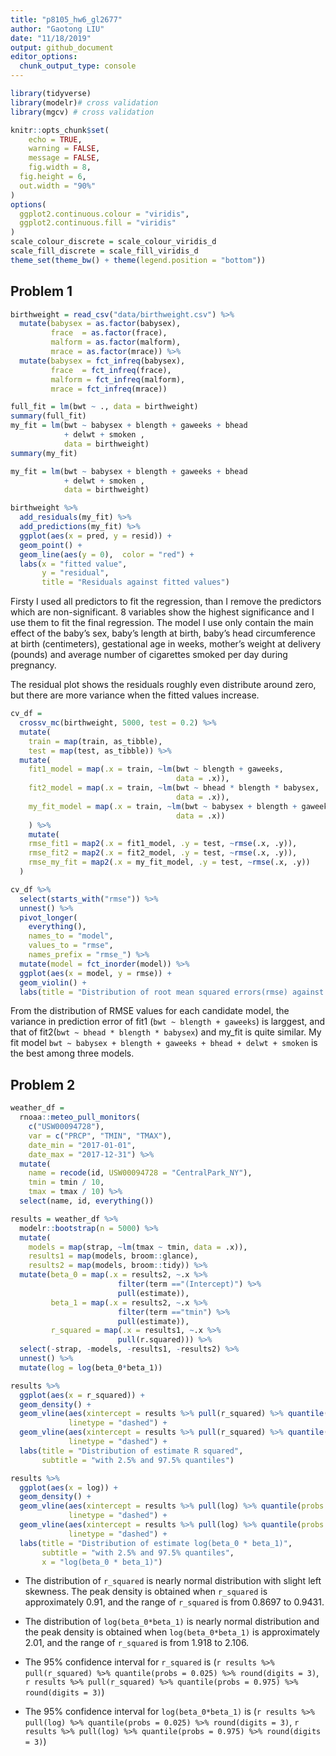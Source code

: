 ```yaml
---
title: "p8105_hw6_gl2677"
author: "Gaotong LIU"
date: "11/18/2019"
output: github_document
editor_options: 
  chunk_output_type: console
---
```


```r
library(tidyverse)
library(modelr)# cross validation
library(mgcv) # cross validation

knitr::opts_chunk$set(
	echo = TRUE,
	warning = FALSE,
	message = FALSE,
	fig.width = 8, 
  fig.height = 6,
  out.width = "90%"
)
options(
  ggplot2.continuous.colour = "viridis",
  ggplot2.continuous.fill = "viridis"
)
scale_colour_discrete = scale_colour_viridis_d
scale_fill_discrete = scale_fill_viridis_d
theme_set(theme_bw() + theme(legend.position = "bottom"))
```

## Problem 1
```r
birthweight = read_csv("data/birthweight.csv") %>% 
  mutate(babysex = as.factor(babysex),
         frace  = as.factor(frace),
         malform = as.factor(malform),
         mrace = as.factor(mrace)) %>% 
  mutate(babysex = fct_infreq(babysex),
         frace  = fct_infreq(frace),
         malform = fct_infreq(malform),
         mrace = fct_infreq(mrace))
```

```r
full_fit = lm(bwt ~ ., data = birthweight)
summary(full_fit)
my_fit = lm(bwt ~ babysex + blength + gaweeks + bhead 
            + delwt + smoken ,
            data = birthweight)
summary(my_fit)
```


```r
my_fit = lm(bwt ~ babysex + blength + gaweeks + bhead 
            + delwt + smoken ,
            data = birthweight)

birthweight %>% 
  add_residuals(my_fit) %>% 
  add_predictions(my_fit) %>% 
  ggplot(aes(x = pred, y = resid)) +
  geom_point() +
  geom_line(aes(y = 0),  color = "red") +
  labs(x = "fitted value",
       y = "residual",
       title = "Residuals against fitted values")
```

Firsty I used all predictors to fit the regression, than I remove the predictors which are non-significant. 8 variables show the highest significance and I use them to fit the final regression. The model I use only contain the main effect of  the baby's sex, baby’s length at birth, baby’s head circumference at birth (centimeters), gestational age in weeks, mother’s weight at delivery (pounds) and average number of cigarettes smoked per day during pregnancy. 

The residual plot shows the residuals roughly even distribute around zero, but there are more variance when the fitted values increase.

```r
cv_df = 
  crossv_mc(birthweight, 5000, test = 0.2) %>%
  mutate(
    train = map(train, as_tibble),
    test = map(test, as_tibble)) %>% 
  mutate(
    fit1_model = map(.x = train, ~lm(bwt ~ blength + gaweeks, 
                                     data = .x)),
    fit2_model = map(.x = train, ~lm(bwt ~ bhead * blength * babysex, 
                                     data = .x)),
    my_fit_model = map(.x = train, ~lm(bwt ~ babysex + blength + gaweeks + bhead + delwt + smoken,
                                     data = .x))
    ) %>% 
    mutate(
    rmse_fit1 = map2(.x = fit1_model, .y = test, ~rmse(.x, .y)),
    rmse_fit2 = map2(.x = fit2_model, .y = test, ~rmse(.x, .y)),
    rmse_my_fit = map2(.x = my_fit_model, .y = test, ~rmse(.x, .y))
  )
```

```r
cv_df %>%
  select(starts_with("rmse")) %>%
  unnest() %>% 
  pivot_longer(
    everything(),
    names_to = "model",
    values_to = "rmse",
    names_prefix = "rmse_") %>%
  mutate(model = fct_inorder(model)) %>%
  ggplot(aes(x = model, y = rmse)) + 
  geom_violin() + 
  labs(title = "Distribution of root mean squared errors(rmse) against different models")
```

From the distribution of RMSE values for each candidate model, the variance in prediction error of fit1 (`bwt ~ blength + gaweeks`) is larggest, and that of fit2(`bwt ~ bhead * blength * babysex`) and my_fit is quite similar. My fit model `bwt ~ babysex + blength + gaweeks + bhead + delwt + smoken` is the best among three models.

## Problem 2
```r
weather_df = 
  rnoaa::meteo_pull_monitors(
    c("USW00094728"),
    var = c("PRCP", "TMIN", "TMAX"), 
    date_min = "2017-01-01",
    date_max = "2017-12-31") %>%
  mutate(
    name = recode(id, USW00094728 = "CentralPark_NY"),
    tmin = tmin / 10,
    tmax = tmax / 10) %>%
  select(name, id, everything())
```

```r
results = weather_df %>% 
  modelr::bootstrap(n = 5000) %>% 
  mutate(
    models = map(strap, ~lm(tmax ~ tmin, data = .x)),
    results1 = map(models, broom::glance),
    results2 = map(models, broom::tidy)) %>% 
  mutate(beta_0 = map(.x = results2, ~.x %>% 
                        filter(term =="(Intercept)") %>% 
                        pull(estimate)),
         beta_1 = map(.x = results2, ~.x %>% 
                        filter(term =="tmin") %>% 
                        pull(estimate)),
         r_squared = map(.x = results1, ~.x %>% 
                        pull(r.squared))) %>% 
  select(-strap, -models, -results1, -results2) %>%
  unnest() %>% 
  mutate(log = log(beta_0*beta_1))
```

```r
results %>% 
  ggplot(aes(x = r_squared)) + 
  geom_density() +
  geom_vline(aes(xintercept = results %>% pull(r_squared) %>% quantile(probs = 0.025)),
             linetype = "dashed") +
  geom_vline(aes(xintercept = results %>% pull(r_squared) %>% quantile(probs = 0.975)),
             linetype = "dashed") +
  labs(title = "Distribution of estimate R squared", 
       subtitle = "with 2.5% and 97.5% quantiles")

results %>% 
  ggplot(aes(x = log)) + 
  geom_density() +
  geom_vline(aes(xintercept = results %>% pull(log) %>% quantile(probs = 0.025)),
             linetype = "dashed") +
  geom_vline(aes(xintercept = results %>% pull(log) %>% quantile(probs = 0.975)),
             linetype = "dashed") +
  labs(title = "Distribution of estimate log(beta_0 * beta_1)", 
       subtitle = "with 2.5% and 97.5% quantiles",
       x = "log(beta_0 * beta_1)")
```

* The distribution of `r_squared` is nearly normal distribution with slight left skewness. The peak density is obtained when `r_squared` is approximately 0.91, and the range of `r_squared` is from 0.8697 to 0.9431.

* The distribution of `log(beta_0*beta_1)` is nearly normal distribution and the peak density is obtained when `log(beta_0*beta_1)` is approximately 2.01, and the range of `r_squared` is from 1.918  to 2.106.

* The 95% confidence interval for `r_squared`  is (`r results %>% pull(r_squared) %>% quantile(probs = 0.025) %>% round(digits = 3)`, `r results %>% pull(r_squared) %>% quantile(probs = 0.975) %>% round(digits = 3)`)

* The 95% confidence interval for `log(beta_0*beta_1)`  is (`r results %>% pull(log) %>% quantile(probs = 0.025) %>% round(digits = 3)`, `r results %>% pull(log) %>% quantile(probs = 0.975) %>% round(digits = 3)`)
